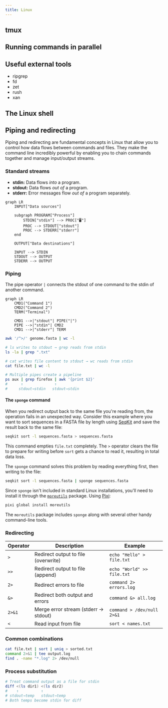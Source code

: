 ```yaml
---
title: Linux
---
```


## tmux

## Running commands in parallel

## Useful external tools

- ripgrep
- fd
- zet
- rush
- xan

## The Linux shell

## Piping and redirecting

Piping and redirecting are fundamental concepts in Linux that allow you to control how data flows between commands and files. They make the command line incredibly powerful by enabling you to chain commands together and manage input/output streams.

### Standard streams

- **stdin:** Data flows *into* a program.
- **stdout:** Data flows *out of* a program.
- **stderr:** Error messages flow *out of* a program separately.

```mermaid
graph LR
    INPUT["Data sources"]
    
    subgraph PROGRAM["Process"]
        STDIN["stdin"] --> PROC["🖥️"] 
        PROC --> STDOUT["stdout"]
        PROC --> STDERR["stderr"]
    end
    
    OUTPUT["Data destinations"]
    
    INPUT --> STDIN
    STDOUT --> OUTPUT
    STDERR --> OUTPUT
```


### Piping

The pipe operator `|` connects the stdout of one command to the stdin of another command.

```mermaid
graph LR
    CMD1("Command 1")
    CMD2("Command 2")
    TERM("Terminal")
    
    CMD1 -->|"stdout"| PIPE("|")
    PIPE -->|"stdin"| CMD2
    CMD1 -->|"stderr"| TERM
```

```sh "|" title="Counting entries in a FASTA file"
awk '/^>/' genome.fasta | wc -l
```

```sh "|"
# ls writes to stdout → grep reads from stdin
ls -la | grep ".txt"

# cat writes file content to stdout → wc reads from stdin
cat file.txt | wc -l

# Multiple pipes create a pipeline
ps aux | grep firefox | awk '{print $2}'
#      ↑              ↑
#     stdout→stdin   stdout→stdin
```

#### The `sponge` command

When you redirect output back to the same file you're reading from, the operation fails in an unexpected way. Consider this example where you want to sort sequences in a FASTA file by length using [SeqKit](https://bioinf.shenwei.me/seqkit) and save the result back to the same file:

```sh
seqkit sort -l sequences.fasta > sequences.fasta
```

This command empties `file.txt` completely. The `>` operator clears the file to prepare for writing before `sort` gets a chance to read it, resulting in total data loss.

The `sponge` command solves this problem by reading everything first, then writing to the file:

```sh
seqkit sort -l sequences.fasta | sponge sequences.fasta
```

Since `sponge` isn't included in standard Linux installations, you'll need to install it through the [`moreutils`](https://joeyh.name/code/moreutils/) package. Using [Pixi](../pixi/):

```sh
pixi global install moreutils
```

The `moreutils` package includes `sponge` along with several other handy command-line tools.

### Redirecting

| Operator | Description | Example |
|----------|-------------|---------|
| `>` | Redirect output to file (overwrite) | `echo "Hello" > file.txt` |
| `>>` | Redirect output to file (append) | `echo "World" >> file.txt` |
| `2>` | Redirect errors to file | `command 2> errors.log` |
| `&>` | Redirect both output and errors | `command &> all.log` |
| `2>&1` | Merge error stream (stderr → stdout) | `command > /dev/null 2>&1` |
| `<` | Read input from file | `sort < names.txt` |

### Common combinations

```sh "|" ">" "2>" "2>&1"
cat file.txt | sort | uniq > sorted.txt
command 2>&1 | tee output.log
find . -name "*.log" 2> /dev/null
```

### Process substitution

```sh /\<\x28[^\x29]*\x29/
# Treat command output as a file for stdin
diff <(ls dir1) <(ls dir2)
#    ↑          ↑
# stdout→temp   stdout→temp
# Both temps become stdin for diff
```
